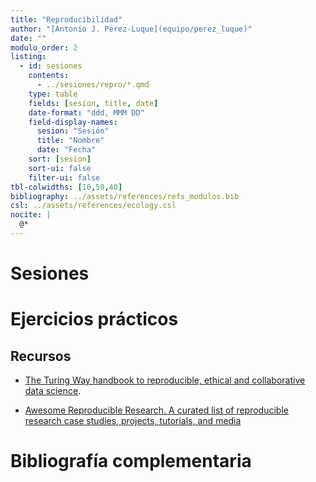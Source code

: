 ```yaml
---
title: "Reproducibilidad"
author: "[Antonio J. Pérez-Luque](equipo/perez_luque)"
date: ""
modulo_order: 2
listing:
  - id: sesiones
    contents:
      - ../sesiones/repro/*.qmd
    type: table
    fields: [sesion, title, date]
    date-format: "ddd, MMM DD"
    field-display-names:
      sesion: "Sesión"
      title: "Nombre"
      date: "Fecha"
    sort: [sesion]
    sort-ui: false
    filter-ui: false
tbl-colwidths: [10,50,40]
bibliography: ../assets/references/refs_modulos.bib
csl: ../assets/references/ecology.csl
nocite: |
  @*
---
```


# Sesiones 

::: {#sesiones}
:::

# Ejercicios prácticos 

## Recursos 

- [The Turing Way handbook to reproducible, ethical and collaborative data science](https://the-turing-way.netlify.app/welcome.html).

- [Awesome Reproducible Research. A curated list of reproducible research case studies, projects, tutorials, and media](https://github.com/leipzig/awesome-reproducible-research)

# Bibliografía complementaria 
